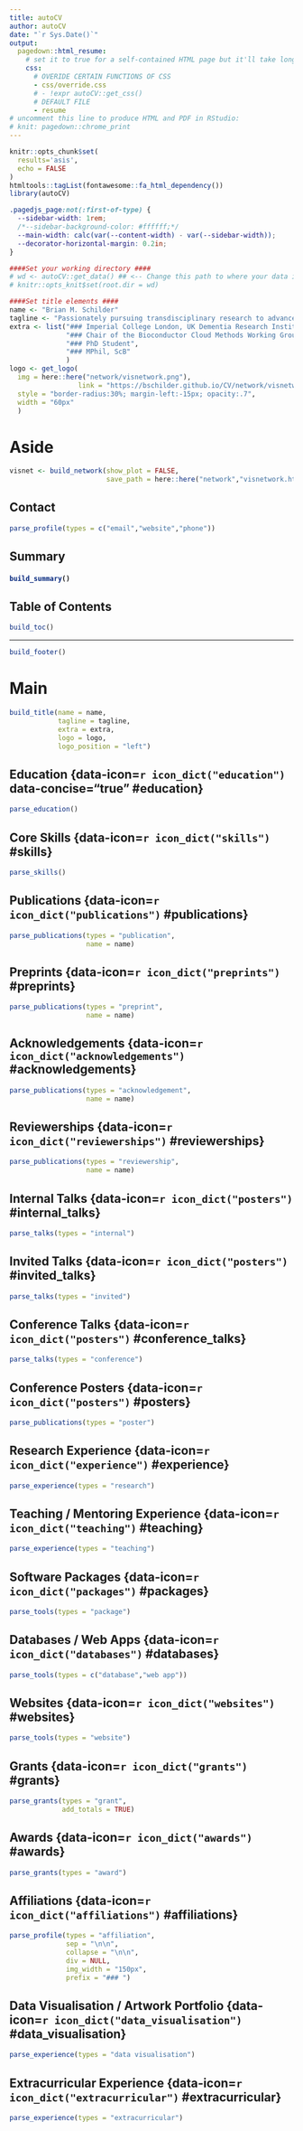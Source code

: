 ```yaml
---
title: autoCV
author: autoCV
date: "`r Sys.Date()`"
output:
  pagedown::html_resume:
    # set it to true for a self-contained HTML page but it'll take longer to render
    css: 
      # OVERIDE CERTAIN FUNCTIONS OF CSS
      - css/override.css
      # - !expr autoCV::get_css()
      # DEFAULT FILE
      - resume 
# uncomment this line to produce HTML and PDF in RStudio:
# knit: pagedown::chrome_print
---
```


```r
knitr::opts_chunk$set(
  results='asis', 
  echo = FALSE
)
htmltools::tagList(fontawesome::fa_html_dependency())
library(autoCV) 
```

<!-- Only show sidebar on first page: https://github.com/rstudio/pagedown/issues/147 -->
```css
.pagedjs_page:not(:first-of-type) {
  --sidebar-width: 1rem;
  /*--sidebar-background-color: #ffffff;*/
  --main-width: calc(var(--content-width) - var(--sidebar-width));
  --decorator-horizontal-margin: 0.2in;
}
```

<!-- Custom Info -->
```r
####Set your working directory ####
# wd <- autoCV::get_data() ## <-- Change this path to where your data is
# knitr::opts_knit$set(root.dir = wd)

####Set title elements ####
name <- "Brian M. Schilder"
tagline <- "Passionately pursuing transdisciplinary research to advance human health and knowledge."
extra <- list("### Imperial College London, UK Dementia Research Institute",
              "### Chair of the Bioconductor Cloud Methods Working Group",
              "### PhD Student",
              "### MPhil, ScB"
              )  
logo <- get_logo(
  img = here::here("network/visnetwork.png"), 
                 link = "https://bschilder.github.io/CV/network/visnetwork.html",
  style = "border-radius:30%; margin-left:-15px; opacity:.7",
  width = "60px"
  )
```


# Aside 

```r
visnet <- build_network(show_plot = FALSE,
                        save_path = here::here("network","visnetwork.html"))
```

## Contact {#contact}

```r
parse_profile(types = c("email","website","phone"))
```

## Summary {#summary}

<h4>  
```r
build_summary()
```
</h4>

## Table of Contents {#toc}

```r
build_toc()
```

<hr>

```r
build_footer()
```

# Main

```r
build_title(name = name,
            tagline = tagline,
            extra = extra, 
            logo = logo, 
            logo_position = "left")
```


## Education {data-icon=`r icon_dict("education")` data-concise="true" #education}

```r
parse_education()
```

## Core Skills {data-icon=`r icon_dict("skills")` #skills}

```r
parse_skills()
```


## Publications {data-icon=`r icon_dict("publications")` #publications}

```r
parse_publications(types = "publication",
                   name = name)
```

## Preprints {data-icon=`r icon_dict("preprints")` #preprints}

```r
parse_publications(types = "preprint",
                   name = name)
```

## Acknowledgements {data-icon=`r icon_dict("acknowledgements")` #acknowledgements}

```r
parse_publications(types = "acknowledgement",
                   name = name)
```

## Reviewerships {data-icon=`r icon_dict("reviewerships")` #reviewerships}

```r
parse_publications(types = "reviewership", 
                   name = name)
```

## Internal Talks {data-icon=`r icon_dict("posters")` #internal_talks}

```r
parse_talks(types = "internal")
```

## Invited Talks {data-icon=`r icon_dict("posters")` #invited_talks}

```r
parse_talks(types = "invited")
```

## Conference Talks {data-icon=`r icon_dict("posters")` #conference_talks}

```r
parse_talks(types = "conference")
```


## Conference Posters {data-icon=`r icon_dict("posters")` #posters}

```r
parse_publications(types = "poster")
```

## Research Experience {data-icon=`r icon_dict("experience")` #experience}

```r
parse_experience(types = "research")
```

## Teaching / Mentoring Experience {data-icon=`r icon_dict("teaching")` #teaching}

```r
parse_experience(types = "teaching")
```

## Software Packages {data-icon=`r icon_dict("packages")` #packages}

```r
parse_tools(types = "package")
```

## Databases / Web Apps {data-icon=`r icon_dict("databases")` #databases}

```r
parse_tools(types = c("database","web app"))
```

## Websites {data-icon=`r icon_dict("websites")` #websites}

```r
parse_tools(types = "website")
```

## Grants {data-icon=`r icon_dict("grants")` #grants}

```r
parse_grants(types = "grant", 
             add_totals = TRUE)
```

## Awards {data-icon=`r icon_dict("awards")` #awards}

```r
parse_grants(types = "award")
```

## Affiliations {data-icon=`r icon_dict("affiliations")` #affiliations}

```r
parse_profile(types = "affiliation", 
              sep = "\n\n",
              collapse = "\n\n",
              div = NULL,
              img_width = "150px",
              prefix = "### ")
```

## Data Visualisation / Artwork Portfolio {data-icon=`r icon_dict("data_visualisation")` #data_visualisation}

```r
parse_experience(types = "data visualisation")
```

## Extracurricular Experience {data-icon=`r icon_dict("extracurricular")` #extracurricular}

```r
parse_experience(types = "extracurricular")
```
